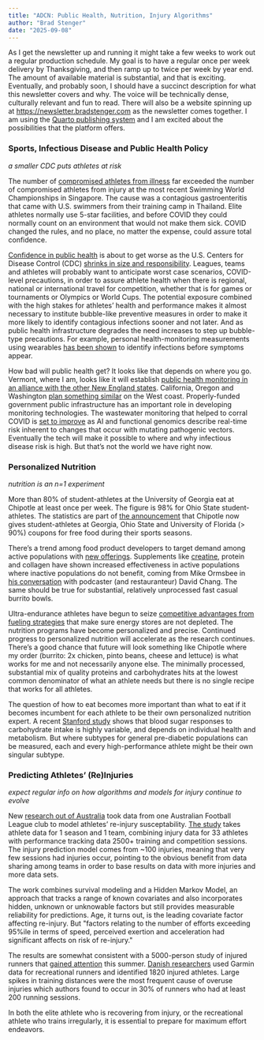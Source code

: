```yaml
---
title: "ADCN: Public Health, Nutrition, Injury Algorithms"
author: "Brad Stenger"
date: "2025-09-08"
---
```


As I get the newsletter up and running it might take a few weeks to work out a regular production schedule. My goal is to have a regular once per week delivery by Thanksgiving, and then ramp up to twice per week by year end. The amount of available material is substantial, and that is exciting. Eventually, and probably soon, I should have a succinct description for what this newsletter covers and why. The voice will be technically dense, culturally relevant and fun to read. There will also be a website spinning up at <https://newsletter.bradstenger.com> as the newsletter comes together. I am using the [Quarto publishing system](https://quarto.org) and I am excited about the possibilities that the platform offers.

### Sports, Infectious Disease and Public Health Policy
*a smaller CDC puts athletes at risk*

The number of [compromised athletes from illness](https://swimswam.com/summary-of-confirmed-swimmers-with-illness-at-the-2025-world-championships/) far exceeded the number of compromised athletes from injury at the most recent Swimming World Championships in Singapore. The cause was a contagious gastroenteritis that came with U.S. swimmers from their training camp in Thailand. Elite athletes normally use 5-star facilities, and before COVID they could normally count on an environment that would not make them sick. COVID changed the rules, and no place, no matter the expense, could assure total confidence. 

[Confidence in public health](https://www.nytimes.com/2025/08/11/opinion/cdc-shooting-vaccine-misinformation.html) is about to get worse as the U.S. Centers for Disease Control (CDC) [shrinks in size and responsibility](https://theconversation.com/kennedy-hearing-deepens-crisis-over-dismantling-of-cdc-leadership-health-scholar-explains-why-the-agencys-ability-to-protect-public-health-is-compromised-264273). Leagues, teams and athletes will probably want to anticipate worst case scenarios, COVID-level precautions, in order to assure athlete health when there is regional, national or international travel for competition, whether that is for games or tournaments or Olympics or World Cups. The potential exposure combined with the high stakes for athletes' health and performance makes it almost necessary to institute bubble-like preventive measures in order to make it more likely to identify contagious infections sooner and not later. And as public health infrastructure degrades the need increases to step up bubble-type precautions. For example, personal health-monitoring measurements using wearables [has been shown](https://www.nature.com/articles/s41591-021-01593-2) to identify infections before symptoms appear.

How bad will public health get? It looks like that depends on where you go. Vermont, where I am, looks like it will establish [public health monitoring in an alliance with the other New England states](https://vtdigger.org/2025/08/28/with-cdc-in-chaos-vermont-joins-regional-coalition-to-navigate-public-health-challenges/). California, Oregon and Washington [plan something similar](https://www.opb.org/article/2025/09/03/vaccines-oregon-washington-california-cdc/) on the West coast. Properly-funded government public infrastructure has an important role in developing monitoring technologies. The wastewater monitoring that helped to corral COVID is [set to improve](https://www.opb.org/article/2025/09/03/vaccines-oregon-washington-california-cdc/) as AI and functional genomics describe real-time risk inherent to changes that occur with mutating pathogenic vectors. Eventually the tech will make it possible to where and why infectious disease risk is high. But that's not the world we have right now.

### Personalized Nutrition
*nutrition is an n=1 experiment*

More than 80% of student-athletes at the University of Georgia eat at Chipotle at least once per week. The figure is 98% for Ohio State student-athletes. The statistics are part of [the announcement](https://swimswam.com/chipotle-will-be-giving-free-meals-to-all-student-athletes-at-ohio-state-florida-and-georgia/) that Chipotle now gives student-athletes at Georgia, Ohio State and University of Florida (> 90%) coupons for free food during their sports seasons. 

There's a trend among food product developers to target demand among active populations with [new offerings](https://www.dairyfoods.com/articles/98328-sports-nutrition-manufacturers-now-target-active-lifestyle-consumers). Supplements like [creatine](https://www.npr.org/2025/09/04/nx-s1-5526053/are-creatine-supplements-all-that-theyre-pumped-up-to-be), protein and collagen have shown increased effectiveness in active populations where inactive populations do not benefit, coming from Mike Ormsbee in [his conversation](https://www.theringer.com/podcasts/the-dave-chang-show/2025/08/04/protein-with-dr-michael-ormsbee) with podcaster (and restauranteur) David Chang. The same should be true for substantial, relatively unprocessed fast casual burrito bowls. 

Ultra-endurance athletes have begun to seize [competitive advantages from fueling strategies](https://www.si.com/onsi/cycling/news/how-professional-cyclists-are-moving-the-needle-in-sports-nutrition) that make sure energy stores are not depleted. The nutrition programs have become personalized and precise. Continued progress to personalized nutrition will accelerate as the research continues. There's a good chance that future will look something like Chipotle where my order (burrito: 2x chicken, pinto beans, cheese and lettuce) is what works for me and not necessarily anyone else. The minimally processed, substantial mix of quality proteins and carbohydrates hits at the lowest common denominator of what an athlete needs but there is no single recipe that works for all athletes.

The question of how to eat becomes more important than what to eat if it becomes incumbent for each athlete to be their own personalized nutrition expert. A recent [Stanford study](https://med.stanford.edu/news/all-news/2025/06/carb-sugar-spikes.html) shows that blood sugar responses to carbohydrate intake is highly variable, and depends on individual health and metabolism. But where subtypes for general pre-diabetic populations can be measured, each and every high-performance athlete might be their own singular subtype. 

### Predicting Athletes' (Re)Injuries
*expect regular info on how algorithms and models for injury continue to evolve*

New [research out of Australia](https://www.qut.edu.au/news?id=201410) took data from one Australian Football League club to model athletes' re-injury susceptability. [The study](https://onlinelibrary.wiley.com/doi/10.1002/asmb.70034) takes athlete data for 1 season and 1 team, combining injury data for 33 athletes with performance tracking data 2500+ training and competition sessions. The injury prediction model comes from ~100 injuries, meaning that very few sessions had injuries occur, pointing to the obvious benefit from data sharing among teams in order to base results on data with more injuries and more data sets.

The work combines survival modeling and a Hidden Markov Model, an approach that tracks a range of known covariates and also incorporates hidden, unknown or unknowable factors but still provides measurable reliability for predictions. Age, it turns out, is the leading covariate factor affecting re-injury. But \"factors relating to the number of efforts exceeding 95%ile in terms of speed, perceived exertion and acceleration had significant affects on risk of re-injury.\"

The results are somewhat consistent with a 5000-person study of injured runners that [gained attention](https://run.outsideonline.com/training/injuries-and-prevention/a-single-run-could-put-you-at-risk-for-an-overuse-injury-a-new-study-suggests/) this summer. [Danish researchers](https://bjsm.bmj.com/content/59/17/1203) used Garmin data for recreational runners and identified 1820 injured athletes. Large spikes in training distances were the most frequent cause of overuse injuries which authors found to occur in 30% of runners who had at least 200 running sessions.

In both the elite athlete who is recovering from injury, or the recreational athlete who trains irregularly, it is essential to prepare for maximum effort endeavors.